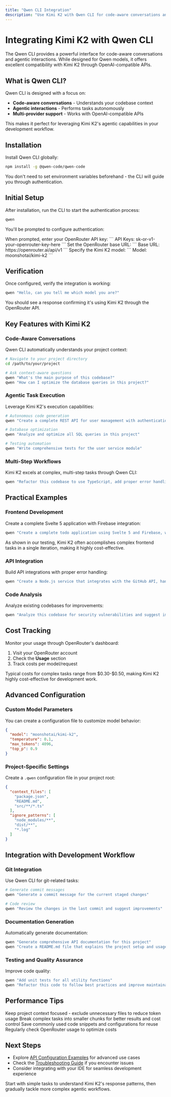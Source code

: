 ```yaml
---
title: "Qwen CLI Integration"
description: "Use Kimi K2 with Qwen CLI for code-aware conversations and agentic interactions"
---
```


# Integrating Kimi K2 with Qwen CLI

The Qwen CLI provides a powerful interface for code-aware conversations and agentic interactions. While designed for Qwen models, it offers excellent compatibility with Kimi K2 through OpenAI-compatible APIs.

## What is Qwen CLI?

Qwen CLI is designed with a focus on:
- **Code-aware conversations** - Understands your codebase context
- **Agentic interactions** - Performs tasks autonomously
- **Multi-provider support** - Works with OpenAI-compatible APIs

This makes it perfect for leveraging Kimi K2's agentic capabilities in your development workflow.

## Installation

Install Qwen CLI globally:

```bash
npm install -g @qwen-code/qwen-code
```

<Note>
You don't need to set environment variables beforehand - the CLI will guide you through authentication.
</Note>

## Initial Setup

After installation, run the CLI to start the authentication process:

```bash
qwen
```

You'll be prompted to configure authentication:

<Steps>
  <Step title="API Key Configuration">
    When prompted, enter your OpenRouter API key:
    ```
    API Keys: sk-or-v1-your-openrouter-key-here
    ```
  </Step>
  
  <Step title="Base URL Setup">
    Set the OpenRouter base URL:
    ```
    Base URL: https://openrouter.ai/api/v1
    ```
  </Step>
  
  <Step title="Model Selection">
    Specify the Kimi K2 model:
    ```
    Model: moonshotai/kimi-k2
    ```
  </Step>
</Steps>

## Verification

Once configured, verify the integration is working:

```bash
qwen "Hello, can you tell me which model you are?"
```

You should see a response confirming it's using Kimi K2 through the OpenRouter API.

## Key Features with Kimi K2

### Code-Aware Conversations

Qwen CLI automatically understands your project context:

```bash
# Navigate to your project directory
cd /path/to/your/project

# Ask context-aware questions
qwen "What's the main purpose of this codebase?"
qwen "How can I optimize the database queries in this project?"
```

### Agentic Task Execution

Leverage Kimi K2's execution capabilities:

```bash
# Autonomous code generation
qwen "Create a complete REST API for user management with authentication"

# Database optimization
qwen "Analyze and optimize all SQL queries in this project"

# Testing automation
qwen "Write comprehensive tests for the user service module"
```

### Multi-Step Workflows

Kimi K2 excels at complex, multi-step tasks through Qwen CLI:

```bash
qwen "Refactor this codebase to use TypeScript, add proper error handling, and create documentation"
```

## Practical Examples

### Frontend Development

Create a complete Svelte 5 application with Firebase integration:

```bash
qwen "Create a complete todo application using Svelte 5 and Firebase, with custom SVG icons and smooth animations throughout"
```

<Tip>
As shown in our testing, Kimi K2 often accomplishes complex frontend tasks in a single iteration, making it highly cost-effective.
</Tip>

### API Integration

Build API integrations with proper error handling:

```bash
qwen "Create a Node.js service that integrates with the GitHub API, handles rate limiting, and provides caching"
```

### Code Analysis

Analyze existing codebases for improvements:

```bash
qwen "Analyze this codebase for security vulnerabilities and suggest improvements"
```

## Cost Tracking

Monitor your usage through OpenRouter's dashboard:

1. Visit your OpenRouter account
2. Check the **Usage** section
3. Track costs per model/request

<Info>
Typical costs for complex tasks range from $0.30-$0.50, making Kimi K2 highly cost-effective for development work.
</Info>

## Advanced Configuration

### Custom Model Parameters

You can create a configuration file to customize model behavior:

```json
{
  "model": "moonshotai/kimi-k2",
  "temperature": 0.1,
  "max_tokens": 4096,
  "top_p": 0.9
}
```

### Project-Specific Settings

Create a `.qwen` configuration file in your project root:

```json
{
  "context_files": [
    "package.json",
    "README.md",
    "src/**/*.ts"
  ],
  "ignore_patterns": [
    "node_modules/**",
    "dist/**",
    "*.log"
  ]
}
```

## Integration with Development Workflow

### Git Integration

Use Qwen CLI for git-related tasks:

```bash
# Generate commit messages
qwen "Generate a commit message for the current staged changes"

# Code review
qwen "Review the changes in the last commit and suggest improvements"
```

### Documentation Generation

Automatically generate documentation:

```bash
qwen "Generate comprehensive API documentation for this project"
qwen "Create a README.md file that explains the project setup and usage"
```

### Testing and Quality Assurance

Improve code quality:

```bash
qwen "Add unit tests for all utility functions"
qwen "Refactor this code to follow best practices and improve maintainability"
```

## Performance Tips

<CardGroup cols={2}>
  <Card title="Context Management" icon="brain">
    Keep project context focused - exclude unnecessary files to reduce token usage
  </Card>
  <Card title="Iterative Approach" icon="repeat">
    Break complex tasks into smaller chunks for better results and cost control
  </Card>
  <Card title="Cache Results" icon="database">
    Save commonly used code snippets and configurations for reuse
  </Card>
  <Card title="Monitor Usage" icon="chart-line">
    Regularly check OpenRouter usage to optimize costs
  </Card>
</CardGroup>

## Next Steps

- Explore [API Configuration Examples](/kimi-k2/api-examples) for advanced use cases
- Check the [Troubleshooting Guide](/kimi-k2/troubleshooting) if you encounter issues
- Consider integrating with your IDE for seamless development experience

<Tip>
Start with simple tasks to understand Kimi K2's response patterns, then gradually tackle more complex agentic workflows.
</Tip>